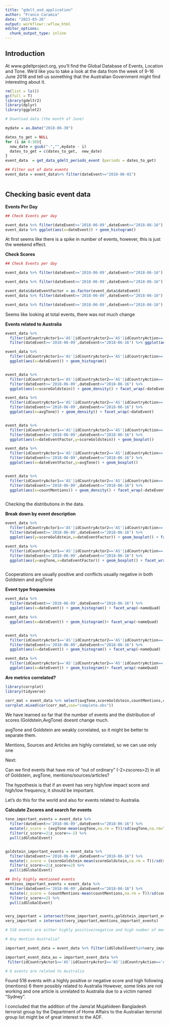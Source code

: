 ```yaml
---
title: "gdelt_asd_application"
author: "Franco Caramia"
date: "2023-03-26"
output: workflowr::wflow_html
editor_options:
  chunk_output_type: inline
---
```


## Introduction

At www.gdeltproject.org, you’ll find the Global Database of Events, Location and Tone. We’d like you to take a look at the data from the week of 9-16 June 2018 and tell us something that the Australian Government might find interesting about it.

```r
rm(list = ls())
gc(full = T)
library(gdeltr2)
library(dplyr)
library(ggplot2)

# Download data (the month of June)

mydate = as.Date("2018-06-30")

dates_to_get = NULL
for (i in 0:30){
  new_date = gsub("-","",mydate - i)
  dates_to_get = c(dates_to_get,  new_date)
}
event_data  = get_data_gdelt_periods_event (periods = dates_to_get)

## Filter out of date events 
event_data = event_data%>% filter(dateEvent>="2018-06-01")



```

## Checking basic event data

**Events Per Day**
```r
## Check Events per day

event_data %>% filter(dateEvent>='2018-06-09',dateEvent<="2018-06-16") %>% ggplot(aes(x=dateEvent)) + geom_histogram()
event_data %>% ggplot(aes(x=dateEvent)) + geom_histogram()


```

At first seems like there is a spike in number of events, however, this is just the weekend effect. 

**Check Scores**
```r
## Check Events per day

event_data %>% filter(dateEvent>='2018-06-09',dateEvent<="2018-06-16") %>% ggplot(aes(x=scoreGoldstein)) + geom_density() + facet_wrap(~dateEvent)

event_data %>% filter(dateEvent>='2018-06-09',dateEvent<="2018-06-16") %>% ggplot(aes(x=avgTone)) + geom_density() + facet_wrap(~dateEvent)

event_data$dateEventFactor = as.factor(event_data$dateEvent)
event_data %>% filter(dateEvent>='2018-06-09',dateEvent<="2018-06-16") %>% ggplot(aes(x=dateEventFactor,y=scoreGoldstein)) + geom_boxplot()

event_data %>% filter(dateEvent>='2018-06-09',dateEvent<="2018-06-16") %>% ggplot(aes(x=dateEventFactor,y=avgTone)) + geom_boxplot()


```
Seems like looking at total events, there was not much change


**Events related to Australia**


```r

event_data %>% 
  filter(idCountryActor1=='AS'|idCountryActor2=='AS'|idCountryAction=='AS')  %>%
  filter(dateEvent>='2018-06-09',dateEvent<="2018-06-16") %>% ggplot(aes(x=dateEvent)) + geom_histogram()

event_data %>% 
  filter(idCountryActor1=='AS'|idCountryActor2=='AS'|idCountryAction=='AS')  %>%
  ggplot(aes(x=dateEvent)) + geom_histogram()


event_data %>%
  filter(idCountryActor1=='AS'|idCountryActor2=='AS'|idCountryAction=='AS') %>%
  filter(dateEvent>='2018-06-09',dateEvent<="2018-06-16") %>% 
  ggplot(aes(x=scoreGoldstein)) + geom_density() + facet_wrap(~dateEvent)

event_data %>%
  filter(idCountryActor1=='AS'|idCountryActor2=='AS'|idCountryAction=='AS') %>%
  filter(dateEvent>='2018-06-09',dateEvent<="2018-06-16") %>% 
  ggplot(aes(x=avgTone)) + geom_density() + facet_wrap(~dateEvent)


event_data %>% 
  filter(idCountryActor1=='AS'|idCountryActor2=='AS'|idCountryAction=='AS') %>%
  filter(dateEvent>='2018-06-09',dateEvent<="2018-06-16") %>% 
  ggplot(aes(x=dateEventFactor,y=scoreGoldstein)) + geom_boxplot()

event_data %>% 
  filter(idCountryActor1=='AS'|idCountryActor2=='AS'|idCountryAction=='AS') %>%
  filter(dateEvent>='2018-06-09',dateEvent<="2018-06-16") %>% 
  ggplot(aes(x=dateEventFactor,y=avgTone)) + geom_boxplot()


event_data %>%
  filter(idCountryActor1=='AS'|idCountryActor2=='AS'|idCountryAction=='AS') %>%
  filter(dateEvent>='2018-06-09',dateEvent<="2018-06-16") %>% 
  ggplot(aes(x=countMentions)) + geom_density() + facet_wrap(~dateEvent)



```

Checking the distributions in the data. 

**Break down by event description**

```r

event_data %>%
  filter(idCountryActor1=='AS'|idCountryActor2=='AS'|idCountryAction=='AS') %>%
  filter(dateEvent>='2018-06-09',dateEvent<="2018-06-16") %>% 
  ggplot(aes(y=scoreGoldstein,x=dateEventFactor)) + geom_boxplot() + facet_wrap(~nameQuad)

event_data %>%
  filter(idCountryActor1=='AS'|idCountryActor2=='AS'|idCountryAction=='AS') %>%
  filter(dateEvent>='2018-06-09',dateEvent<="2018-06-16") %>% 
  ggplot(aes(y=avgTone,x=dateEventFactor)) + geom_boxplot() + facet_wrap(~nameQuad)



```
Cooperations are usually positive and conflicts usually negative in both Goldstein and avgTone 


**Event type frequencies**

```r

event_data %>% 
  filter(dateEvent>='2018-06-09',dateEvent<="2018-06-16") %>% 
  ggplot(aes(x=dateEvent)) + geom_histogram() + facet_wrap(~nameQuad)

event_data %>% 
  ggplot(aes(x=dateEvent)) + geom_histogram()+ facet_wrap(~nameQuad)


event_data %>% 
  filter(idCountryActor1=='AS'|idCountryActor2=='AS'|idCountryAction=='AS')  %>%
  filter(dateEvent>='2018-06-09',dateEvent<="2018-06-16") %>% 
  ggplot(aes(x=dateEvent)) + geom_histogram() + facet_wrap(~nameQuad)

event_data %>% 
  filter(idCountryActor1=='AS'|idCountryActor2=='AS'|idCountryAction=='AS')  %>%
  ggplot(aes(x=dateEvent)) + geom_histogram()+ facet_wrap(~nameQuad)


```


**Are metrics correlated? **

```r

library(corrplot)
library(tidyverse)

corr_mat = event_data %>% select(avgTone,scoreGoldstein,countMentions,countSources,countArticles) 
corrplot.mixed(cor(corr_mat,use="complete.obs"))

```

We have learned so far that the number of events and the distribution of scores (Goldstein,AvgTone) doesnt change much. 

avgTone and Goldstein are weakly correlated, so it might be better to separate them. 

Mentions, Sources and Articles are highly correlated, so we can use only one

Next:

Can we find events that have mix of "out of ordinary" (-2>zscores>2) in all of Goldstein, avgTone, mentions/sources/articles?

The hypothesis is that if an event has very high/low impact score and high/low frequency, it should be important. 

Let's do this for the world and also for events related to Australia. 

**Calculate Zscores and search for events**
```r

tone_important_events = event_data %>%
  filter(dateEvent>='2018-06-09',dateEvent<="2018-06-16") %>%
  mutate(z_score = (avgTone-mean(avgTone,na.rm = T))/sd(avgTone,na.rm=T)) %>%
  filter(z_score>=2|z_score<=-2) %>% 
  pull(idGlobalEvent)


goldstein_important_events = event_data %>%
  filter(dateEvent>='2018-06-09',dateEvent<="2018-06-16") %>%
  mutate(z_score = (scoreGoldstein-mean(scoreGoldstein,na.rm = T))/sd(scoreGoldstein,na.rm=T)) %>%
  filter(z_score>=2|z_score<=2) %>%
  pull(idGlobalEvent)

## Only highly mentioned events
mentions_important_events = event_data %>%
  filter(dateEvent>='2018-06-09',dateEvent<="2018-06-16") %>%
  mutate(z_score = (countMentions-mean(countMentions,na.rm = T))/sd(countMentions,na.rm=T)) %>%
  filter(z_score>=2) %>%
  pull(idGlobalEvent)


very_important = intersect(tone_important_events,goldstein_important_events)
very_important = intersect(very_important,mentions_important_events)

# 518 events are either highly positive/negative and high number of mentions 

# Any mention Australia? 

important_event_data = event_data %>% filter(idGlobalEvent%in%very_important)

important_event_data_au = important_event_data %>%
 filter(idCountryActor1=='AS'|idCountryActor2=='AS'|idCountryAction=='AS')  

# 6 events are related to Australia

```


Found 518 events with a highly positive or negative score and high following (mentions)
6 them possibly related to Australia 
However, some links are not working and one article is unrelated to Australia due to a victim named "Sydney".

I concluded that the addition of the Jama’at Mujahideen Bangladesh terrorist group by the Department of Home Affairs 
to the Australian terrorist group list might be of great interest to the ADF. 

